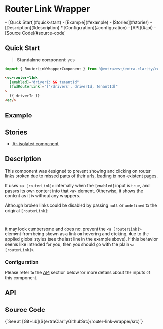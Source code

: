 


<style>
  { docsStylePatch }
</style>

<Meta
  of={Stories}
  name="Overview"
/>

# Router Link Wrapper

<div className="table-of-contents">
  - [Quick Start](#quick-start)
  - [Example](#example)
  - [Stories](#stories)
  - [Description](#description)
    * [Configuration](#configuration)
  - [API](#api)
  - [Source Code](#source-code)
</div>

## Quick Start

> **Standalone component**: yes

```typescript
import { RouterLinkWrapperComponent } from '@extrawest/extra-clarity/router-link-wrapper';
```
```html
<ec-router-link
  [enabled]="driverId && tenantId"
  [fwdRouterLink]="['/drivers', driverId, tenantId]"
>
  {{ driverId }}
<ec/>
```

## Example

<Canvas of={Stories.DocsExampleStory} />

## Stories

* [An isolated component](/story/components-router-link-wrapper--wrapper-itself-story)

## Description

This component was designed to prevent showing and clicking on router links broken due to missed parts of their urls,
leading to non-existent pages.

It uses `<a [routerLink]>` internally when the `[enabled]` input is `true`, and passes its own content into that `<a>`
element. Otherwise, it shows the content as it is without any wrappers.

Although broken links could be disabled by passing `null` or `undefined` to the original `[routerLink]`:
```html
<a [routerLink]="driverId && tenantId ? ['/drivers', driverId, tenantId] : null">
```
it may look cumbersome and does not prevent the `<a [routerLink]>` element from being shown as a link on hovering and
clicking, due to the applied global styles (see the last line in the example above).
If this behavior seems like intended for you, then you should go with the plain `<a [routerLink]>`.

### Configuration

Please refer to the [API](#api) section below for more details about the inputs of this component.

## API

<ArgTypes sort="requiredFirst" />

## Source Code

<Markdown>
  {`See at [GitHub](${extraClarityGithubSrc}/router-link-wrapper/src)`}
</Markdown>
